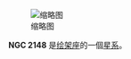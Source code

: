 {{NGCInfoBox|NGCID=NGC 2148|發現者=約翰·弗里德里希·威廉·赫歇爾|發現日期=1834年12月4日|其他編號=ESO 120-24,IRAS05581-5907|曆元=J2000.0|赤經=5時58分45.6秒
|赤緯=-59°7'35"|星座=绘架座|星體=星系|星等=13.8|表面亮度=13.5|藍等=14.6}}
[[File:NGC_2148_DSS.jpg|缩略图]]

'''NGC 2148''' 是[[绘架座|绘架座]]的一個[[星系|星系]]。

{{NGCReference|2148}}
{{Catalogs|NGC=2148}}